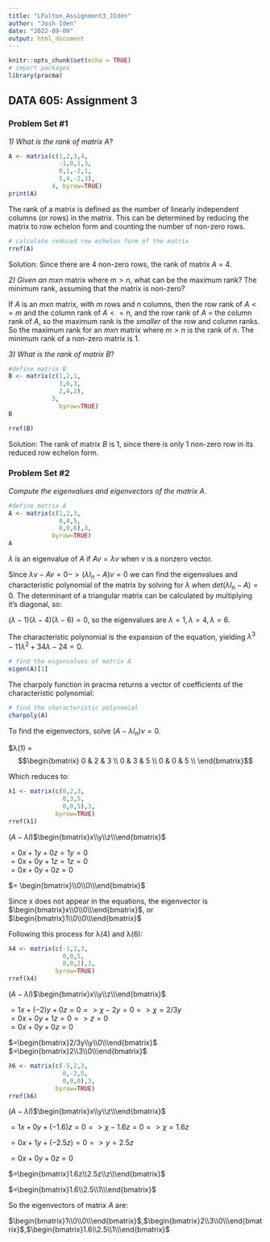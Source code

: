 ```yaml
---
title: "LFulton_Assignment3_JIden"
author: "Josh Iden"
date: "2022-09-09"
output: html_document
---
```


```r
knitr::opts_chunk$set(echo = TRUE)
# import packages
library(pracma)
```

## DATA 605: Assignment 3

### Problem Set #1

*1) What is the rank of matrix* $A$?

```r
A <- matrix(c(1,2,3,4,
              -1,0,1,3,
              0,1,-2,1,
              5,4,-2,3),
            4, byrow=TRUE)
print(A)
```

The rank of a matrix is defined as the number of linearly independent columns (or rows) in the matrix. This can be determined by reducing the matrix to row echelon form and counting the number of non-zero rows.

```r
# calculate reduced row echelon form of the matrix
rref(A)
```

Solution: Since there are 4 non-zero rows, the rank of matrix $A$ = 4.

*2) Given an* $mxn$ matrix where $m > n$, what can be the maximum rank? The minimum rank, assuming that the matrix is non-zero?

If $A$ is an $mxn$ matrix, with $m$ rows and $n$ columns, then the row rank of $A <= m$ and the column rank of $A <= n$, and the row rank of $A$ = the column rank of $A$, so the maximum rank is the *smaller* of the row and column ranks. So the maximum rank for an $mxn$ matrix where $m > n$ is the rank of $n$. The minimum rank of a non-zero matrix is 1.

*3) What is the rank of matrix* $B$?

```r
#define matrix B
B <- matrix(c(1,2,1,
              3,6,3,
              2,4,2),
            3,
              byrow=TRUE)
B
```

```r
rref(B)
```

Solution: The rank of matrix $B$ is 1, since there is only 1 non-zero row in its reduced row echelon form.

### Problem Set #2

*Compute the eigenvalues and eigenvectors of the matrix* $A$.

```r
#define matrix A
A <- matrix(c(1,2,3,
              0,4,5,
              0,0,6),3,
            byrow=TRUE)
A
```

$λ$ is an eigenvalue of $A$ if $Av = λv$ when $v$ is a nonzero vector.

Since $λv - Av = 0 -> (λI_{n} - A)v = 0$ we can find the eigenvalues and characteristic polynomial of the matrix by solving for $λ$ when $det(λΙ_{n}-A) = 0$. The determinant of a triangular matrix can be calculated by multiplying it's diagonal, so:

$(λ - 1)(λ - 4)(λ - 6) = 0$, so the eigenvalues are $λ=1, λ=4, λ=6$.

The characteristic polynomial is the expansion of the equation, yielding $λ^3 - 11λ^2 + 34λ - 24 = 0$.

```r
# find the eigenvalues of matrix A
eigen(A)[1]
```

The charpoly function in pracma returns a vector of coefficients of the characteristic polynomial:

```r
# find the characteristic polynomial
charpoly(A)

```

To find the eigenvectors, solve $(A - λI_{n})v = 0$.

\$λ(1) = $$\begin{bmatrix}
0 & 2 & 3 \\
0 & 3 & 5 \\
0 & 0 & 5 \\
\end{bmatrix}$$

Which reduces to:

```r
λ1 <- matrix(c(0,2,3,
               0,3,5,
               0,0,5),3,
             byrow=TRUE)
rref(λ1)
```

$(A - λΙ)$$\begin{bmatrix}x\\y\\z\\\end{bmatrix}$

$= 0x + 1y + 0z = 1y = 0$\
$= 0x + 0y + 1z = 1z = 0$\
$= 0x + 0y + 0z = 0$

$= \begin{bmatrix}\\0\\0\\\end{bmatrix}$

Since x does not appear in the equations, the eigenvector is $\begin{bmatrix}x\\0\\0\\\end{bmatrix}$, or $\begin{bmatrix}1\\0\\0\\\end{bmatrix}$

Following this process for λ(4) and λ(6):

```r
λ4 <- matrix(c(-1,2,3,
               0,0,5,
               0,0,2),3,
             byrow=TRUE)
rref(λ4)
```

$(A - λΙ)$$\begin{bmatrix}x\\y\\z\\\end{bmatrix}$

$= 1x + (-2)y + 0z = 0 => χ - 2y = 0 => χ = 2/3y$\
$= 0x + 0y + 1z = 0 => z = 0$\
$= 0x + 0y + 0z = 0$

$=\begin{bmatrix}2/3y\\y\\0\\\end{bmatrix}$\
$=\begin{bmatrix}2\\3\\0\\\end{bmatrix}$

```r
λ6 <- matrix(c(-5,2,3,
               0,-2,5,
               0,0,0),3,
             byrow=TRUE)
rref(λ6)
```

$(A - λΙ)$$\begin{bmatrix}x\\y\\z\\\end{bmatrix}$

$= 1x + 0y + (-1.6)z = 0 => χ - 1.6z = 0 => χ = 1.6z$

$= 0x + 1y + (-2.5z) = 0 => y = 2.5z$

$= 0x + 0y + 0z = 0$

$=\begin{bmatrix}1.6z\\2.5z\\z\\\end{bmatrix}$

$=\begin{bmatrix}1.6\\2.5\\1\\\end{bmatrix}$

So the eigenvectors of matrix $A$ are:

$\begin{bmatrix}1\\0\\0\\\end{bmatrix}$,$\begin{bmatrix}2\\3\\0\\\end{bmatrix}$,$\begin{bmatrix}1.6\\2.5\\1\\\end{bmatrix}$
